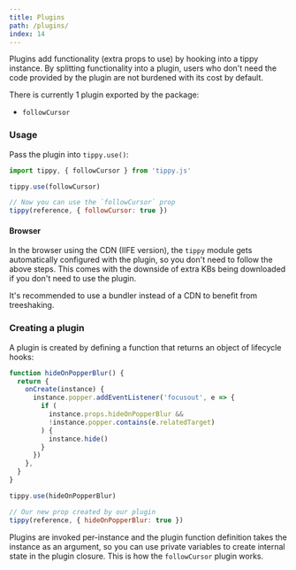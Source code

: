 ```yaml
---
title: Plugins
path: /plugins/
index: 14
---
```


Plugins add functionality (extra props to use) by hooking into a tippy instance.
By splitting functionality into a plugin, users who don't need the code provided
by the plugin are not burdened with its cost by default.

There is currently 1 plugin exported by the package:

- `followCursor`

### Usage

Pass the plugin into `tippy.use()`:

```js
import tippy, { followCursor } from 'tippy.js'

tippy.use(followCursor)

// Now you can use the `followCursor` prop
tippy(reference, { followCursor: true })
```

#### Browser

In the browser using the CDN (IIFE version), the `tippy` module gets
automatically configured with the plugin, so you don't need to follow the above
steps. This comes with the downside of extra KBs being downloaded if you don't
need to use the plugin.

It's recommended to use a bundler instead of a CDN to benefit from treeshaking.

### Creating a plugin

A plugin is created by defining a function that returns an object of lifecycle
hooks:

```js
function hideOnPopperBlur() {
  return {
    onCreate(instance) {
      instance.popper.addEventListener('focusout', e => {
        if (
          instance.props.hideOnPopperBlur &&
          !instance.popper.contains(e.relatedTarget)
        ) {
          instance.hide()
        }
      })
    },
  }
}

tippy.use(hideOnPopperBlur)

// Our new prop created by our plugin
tippy(reference, { hideOnPopperBlur: true })
```

Plugins are invoked per-instance and the plugin function definition takes the
instance as an argument, so you can use private variables to create internal
state in the plugin closure. This is how the `followCursor` plugin works.

